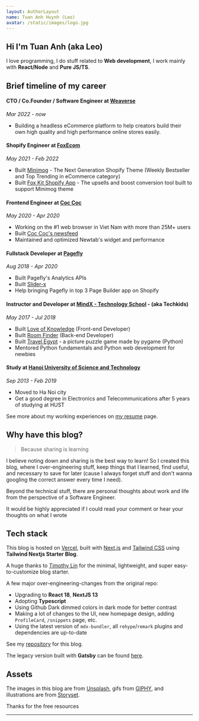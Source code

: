 ```yaml
---
layout: AuthorLayout
name: Tuan Anh Huynh (Leo)
avatar: /static/images/logo.jpg
---
```



## Hi <Twemoji emoji="waving hand" /> I'm Tuan Anh (aka Leo)

I love programming, I do stuff related to **Web development**, I work mainly with **React/Node** and **Pure JS/TS**.

## Brief timeline of my career

#### CTO / Co.Founder / Software Engineer at [Weaverse](https://weaverse.io/)
*Mar 2022 - now*
- Building a headless eCommerce platform to help creators build their own high quality and high performance online stores easily.

#### Shopify Engineer at [FoxEcom](https://foxecom.com/)
*May 2021 - Feb 2022*
- Built [Minimog](https://themeforest.net/item/minimog-the-high-converting-shopify-theme/33380968) - The Next Generation Shopify Theme (Weekly Bestseller and Top Trending in eCommerce category)
- Built [Fox Kit Shopify App](https://apps.shopify.com/foxecom-boost-sales) - The upsells and boost conversion tool built to support Minimog theme

#### Frontend Engineer at [Coc Coc](https://coccoc.com/)
*May 2020 - Apr 2020*
- Working on the #1 web browser in Viet Nam with more than 25M+ users
- Built [Coc Coc's newsfeed](https://coccoc.com/webhp)
- Maintained and optimized Newtab's widget and performance

#### Fullstack Developer at [Pagefly](https://apps.shopify.com/pagefly)
*Aug 2018 - Apr 2020*
- Built Pagefly's Analytics APIs
- Built [Slider-x](https://github.com/sellersmith/slider-x)
- Help bringing Pagefly in top 3 Page Builder app on Shopify

#### Instructor and Developer at [MindX - Technology School](https://mindx.edu.vn/) - (aka Techkids)
*May 2017 - Jul 2018*
- Built [Love of Knowledge](http://lok.vn/) (Front-end Developer)
- Built [Room Finder](https://hta218.github.io/get-a-room-api-docs/) (Back-end Developer)
- Built [Travel Egypt](https://github.com/hta218/Travel_Egypt) - a picture puzzle game made by pygame (Python)
- Mentored Python fundamentals and Python web development for newbies

#### Study at [Hanoi University of Science and Technology](https://www.hust.edu.vn/)
*Sep 2013 - Feb 2019*
- Moved to Ha Noi city
- Get a good degree in Electronics and Telecommunications after 5 years of studying at HUST

See more about my working experiences on [my resume](/resume) page.

## Why have this blog?

> Because sharing is learning

I believe noting down and sharing is the best way to learn!
So I created this blog, where I over-engineering stuff, keep things that I learned, find useful, and necessary to save for later (cause I always forget stuff and don't wanna googling the correct answer every time I need).

Beyond the technical stuff, there are personal thoughts about work and life from the perspective of a Software Engineer.

It would be highly appreciated if I could read your comment or hear your thoughts on what I wrote <Twemoji emoji="clinking-beer-mugs" />

## Tech stack

This blog is hosted on [Vercel](https://vercel.com/), built with [Next.js](https://nextjs.org/) and [Tailwind CSS](https://tailwindcss.com/) using **Tailwind Nextjs Starter Blog**.

A huge thanks to [Timothy Lin](https://twitter.com/timlrxx) for the minimal, lightweight, and super easy-to-customize blog starter.

A few major over-engineering-changes from the original repo:

- <Twemoji emoji="atom-symbol" /> Upgrading to **React 18**, **NextJS 13**
- <Twemoji emoji="party-popper" /> Adopting **Typescript**
- <Twemoji emoji="eyes" /> Using Github Dark dimmed colors in dark mode for better contrast
- <Twemoji emoji="man-technologist" /> Making a lot of changes to the UI, new homepage design, adding `ProfileCard`, `/snippets` page, etc.
- <Twemoji emoji="inbox-tray" /> Using the latest version of `mdx-bundler`, all `rehype`/`remark` plugins and dependencies are up-to-date

See my [repository](https://github.com/hta218/leo-blog) for this blog.

The legacy version built with **Gatsby** can be found [here](https://leo-blog-legacy.vercel.app/).

## Assets

The images in this blog are from [Unsplash](https://unsplash.com/), gifs from [GIPHY](https://giphy.com/), and illustrations are from [Storyset](https://storyset.com/).

Thanks for the free resources <Twemoji emoji="folded-hands" />

---
